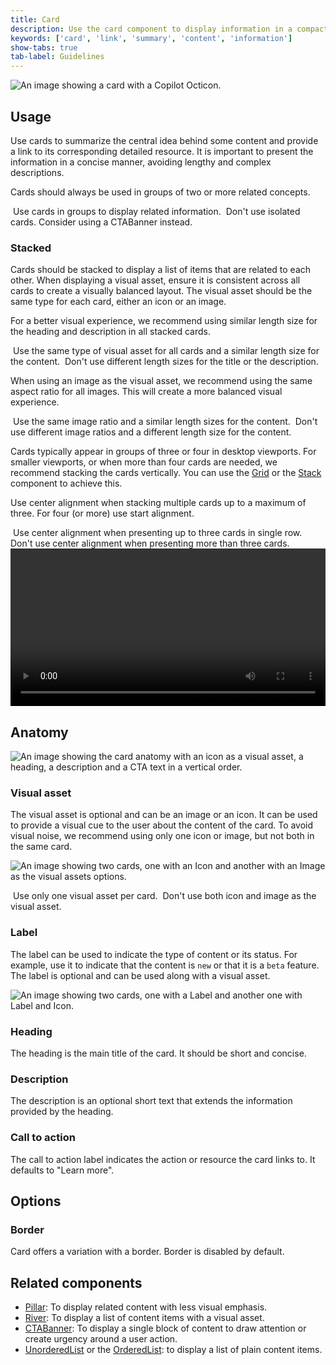 ```yaml
---
title: Card
description: Use the card component to display information in a compact way and link to other internal pages.
keywords: ['card', 'link', 'summary', 'content', 'information']
show-tabs: true
tab-label: Guidelines
---
```



![An image showing a card with a Copilot Octicon.](https://github.com/primer/brand/assets/6951037/5bb4e3dd-8f53-44c5-a5ed-987c732eaf8f)

## Usage

Use cards to summarize the central idea behind some content and provide a link to its corresponding detailed resource. It is important to present the information in a concise manner, avoiding lengthy and complex descriptions.

Cards should always be used in groups of two or more related concepts.

<DoDontContainer>
  <Do>
    <img src="https://github.com/primer/brand/assets/6951037/139deb0e-0143-4051-a8c8-49b854b58727" alt="" />
    <Caption>Use cards in groups to display related information.</Caption>
  </Do>
  <Dont>
    <img src="https://github.com/primer/brand/assets/6951037/1f009b98-01b8-4cb3-af30-83ccac31c8c9" alt="" />
    <Caption>Don't use isolated cards. Consider using a CTABanner instead.</Caption>
  </Dont>
</DoDontContainer>

### Stacked

Cards should be stacked to display a list of items that are related to each other. When displaying a visual asset, ensure it is consistent across all cards to create a visually balanced layout. The visual asset should be the same type for each card, either an icon or an image.

For a better visual experience, we recommend using similar length size for the heading and description in all stacked cards.

<DoDontContainer>
  <Do>
    <img src="https://github.com/primer/brand/assets/6951037/28b8dbfa-9ed5-40ba-b1a3-d501ac3be4b8" alt="" />
    <Caption>Use the same type of visual asset for all cards and a similar length size for the content.</Caption>
  </Do>
  <Dont>
    <img src="https://github.com/primer/brand/assets/6951037/6d494165-312e-4e84-94df-199d1d82fd50" alt="" />
    <Caption>Don't use different length sizes for the title or the description.</Caption>
  </Dont>
</DoDontContainer>

When using an image as the visual asset, we recommend using the same aspect ratio for all images. This will create a more balanced visual experience.

<DoDontContainer>
  <Do>
    <img src="https://github.com/primer/brand/assets/6951037/1a6decfc-a840-440b-8ec7-bf25b7716711" alt="" />
    <Caption>Use the same image ratio and a similar length sizes for the content.</Caption>
  </Do>
  <Dont>
    <img src="https://github.com/primer/brand/assets/6951037/cffafadf-2e9d-47f0-a6db-6f89fb48fabe" alt="" />
    <Caption>Don't use different image ratios and a different length size for the content.</Caption>
  </Dont>
</DoDontContainer>

Cards typically appear in groups of three or four in desktop viewports. For smaller viewports, or when more than four cards are needed, we recommend stacking the cards vertically. You can use the [Grid](/components/Grid) or the [Stack](/components/Stack) component to achieve this.

Use center alignment when stacking multiple cards up to a maximum of three. For four (or more) use start alignment.

<DoDontContainer>
  <Do>
    <img src={centerAlignDo.src} alt="" />    
    <Caption>
      Use center alignment when presenting up to three cards in single row.
    </Caption>

  </Do>
  <Dont>    
    <img src={centerAlignDont.src} alt="" />
    <Caption>
      Don't use center alignment when presenting more than three cards.
    </Caption>

  </Dont>
</DoDontContainer>

<div>
  <video width="100%" src="https://github.com/primer/brand/assets/6951037/a9ceec00-59c9-4471-a274-f516790f43c9" />
  <Caption>Stack cards vertically so that the content has enough line length.</Caption>
</div>

## Anatomy

![An image showing the card anatomy with an icon as a visual asset, a heading, a description and a CTA text in a vertical order.](https://github.com/primer/brand/assets/6951037/2ae395d0-227d-4794-8e0b-f709a431e636)

### Visual asset

The visual asset is optional and can be an image or an icon. It can be used to provide a visual cue to the user about the content of the card. To avoid visual noise, we recommend using only one icon or image, but not both in the same card.

![An image showing two cards, one with an Icon and another with an Image as the visual assets options.](https://github.com/primer/brand/assets/6951037/21623e82-2ea5-499a-a78f-82b09915af16)

<DoDontContainer>
  <Do>
    <img src="https://github.com/primer/brand/assets/6951037/e5494fd3-76b1-45fd-8aa7-4acfe834b159" alt="" />
    <Caption>Use only one visual asset per card.</Caption>
  </Do>
  <Dont>
    <img src="https://github.com/primer/brand/assets/6951037/bc29b10b-ee0b-421d-8bc4-0a95fad3791b" alt="" />
    <Caption>Don't use both icon and image as the visual asset.</Caption>
  </Dont>
</DoDontContainer>

### Label

The label can be used to indicate the type of content or its status. For example, use it to indicate that the content is `new` or that it is a `beta` feature. The label is optional and can be used along with a visual asset.

![An image showing two cards, one with a Label and another one with Label and Icon.](https://github.com/primer/brand/assets/6951037/3e16bb51-9e19-4a98-a9c2-e289d4bf540c)

### Heading

The heading is the main title of the card. It should be short and concise.

### Description

The description is an optional short text that extends the information provided by the heading.

### Call to action

The call to action label indicates the action or resource the card links to. It defaults to "Learn more".

## Options

### Border

Card offers a variation with a border. Border is disabled by default.

## Related components

- [Pillar](/components/Pillar): To display related content with less visual emphasis.
- [River](/components/River): To display a list of content items with a visual asset.
- [CTABanner](/components/CTABanner): To display a single block of content to draw attention or create urgency around a user action.
- [UnorderedList](/components/UnorderedList) or the [OrderedList](/components/OrderedList): to display a list of plain content items.
